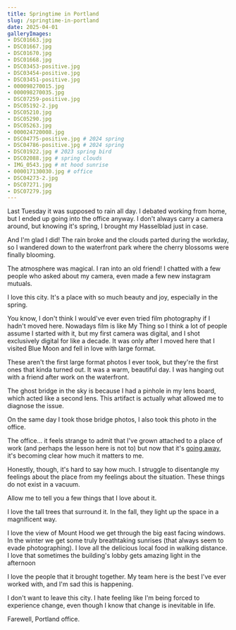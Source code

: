 ```yaml
---
title: Springtime in Portland
slug: /springtime-in-portland
date: 2025-04-01
galleryImages:
- DSC01663.jpg
- DSC01667.jpg
- DSC01670.jpg
- DSC01668.jpg
- DSC03453-positive.jpg
- DSC03454-positive.jpg
- DSC03451-positive.jpg
- 000098270015.jpg
- 000098270035.jpg
- DSC07259-positive.jpg
- DSC05192-2.jpg
- DSC05210.jpg
- DSC05290.jpg
- DSC05263.jpg
- 000024720008.jpg
- DSC04775-positive.jpg # 2024 spring
- DSC04786-positive.jpg # 2024 spring
- DSC01922.jpg # 2023 spring bird
- DSC02088.jpg # spring clouds
- IMG_0543.jpg # mt hood sunrise
- 000017130030.jpg # office
- DSC04273-2.jpg
- DSC07271.jpg
- DSC07279.jpg
---
```


Last Tuesday it was supposed to rain all day. I debated working from home,
but I ended up going into the office anyway. I don't always carry a camera around,
but knowing it's spring, I brought my Hasselblad just in case.

And I'm glad I did! The rain broke and the clouds parted during the workday, so I wandered down 
to the waterfront park where the cherry blossoms were finally blooming.

<PostImageGroup>
  <PostImage props={props} index={0} />
  <PostImage props={props} index={1} />
  <PostImage props={props} index={2} />
  <PostImage props={props} index={3} />
</PostImageGroup>

The atmosphere was magical. I ran into an old friend! I chatted with a few
people who asked about my camera, even made a few new instagram mutuals.

I love this city. It's a place with so much beauty and joy, especially
in the spring.

<PostImageGroup>
  <PostImage props={props} index={17} />
  <PostImage props={props} index={15} />
  <PostImage props={props} index={18} />
  <PostImage props={props} index={16} />
</PostImageGroup>

You know, I don't think I would've ever even tried film photography if I hadn't moved
here. Nowadays film is like My Thing so I think a lot of people assume I started
with it, but my first camera was digital, and I shot exclusively digital for
like a decade. It was only after I moved here that I visited Blue Moon
and fell in love with large format.

<PostImageGroup>
  <PostImage props={props} index={4} />
  <PostImage props={props} index={5} />
</PostImageGroup>

These aren't the first large format photos I ever took, but they're the first
ones that kinda turned out. It was a warm,
beautiful day. I was hanging out with a friend after work on the waterfront. 

The ghost bridge in the sky is because I had a pinhole in
my lens board, which acted like a second lens. This artifact is actually
what allowed me to diagnose the issue.

On the same day I took those bridge photos, I also took this photo in the office.

<PostImageGroup>
  <PostImage props={props} index={6} />
</PostImageGroup>

The office... it feels strange to admit that I've grown attached to a place of work
(and perhaps the lesson here is not to) but now that it's
[going away](https://www.oregonlive.com/silicon-forest/2025/03/adobe-will-close-downtown-portland-office.html),
it's becoming clear how much it matters to me. 

Honestly, though, it's hard to say how much. I struggle to disentangle my feelings about
the place from my feelings about the situation. These things do not exist in a vacuum. 

Allow me to tell you a few things that I love about it.

I love the tall trees that surround it. In the fall, they light up the space in a magnificent way.

<PostImageGroup>
  <PostImage props={props} index={14} />
  <PostImage props={props} index={7} />
  <PostImage props={props} index={10} />
  <PostImage props={props} index={8} />
  <PostImage props={props} index={11} />
  <PostImage props={props} index={12} />
  <PostImage props={props} index={13} />
</PostImageGroup>

I love the view of Mount Hood we get through the big east facing windows.
In the winter we get some truly breathtaking sunrises (that always seem to
evade photographing). I love all the delicious local food in walking distance.
I love that sometimes the building's lobby gets amazing light in the afternoon

<PostImageGroup>
  <PostImage props={props} index={19} />
  <PostImage props={props} index={9} />
</PostImageGroup>

I love the people that it brought together. My team here is the best I've ever
worked with, and I'm sad this is happening.

I don't want to leave this city. I hate feeling like I'm being forced to experience
change, even though I know that change is inevitable in life.

Farewell, Portland office.

<PostImageGroup>
  <PostImage props={props} index={20} />
  <PostImage props={props} index={21} />
  <PostImage props={props} index={22} />
  <PostImage props={props} index={23} />
</PostImageGroup>
